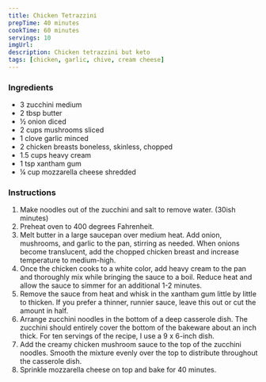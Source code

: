 ```yaml
---
title: Chicken Tetrazzini
prepTime: 40 minutes
cookTime: 60 minutes
servings: 10
imgUrl:
description: Chicken tetrazzini but keto
tags: [chicken, garlic, chive, cream cheese]
---
```


### Ingredients

- 3 zucchini medium
- 2 tbsp butter
- ½ onion diced
- 2 cups mushrooms sliced
- 1 clove garlic minced
- 2 chicken breasts boneless, skinless, chopped
- 1.5 cups heavy cream
- 1 tsp xantham gum
- ¼ cup mozzarella cheese shredded

### Instructions

1. Make noodles out of the zucchini and salt to remove water. (30ish minutes)
2. Preheat oven to 400 degrees Fahrenheit.
3. Melt butter in a large saucepan over medium heat. Add onion, mushrooms, and garlic to the pan, stirring as needed. When onions become translucent, add the chopped chicken breast and increase temperature to medium-high.
4. Once the chicken cooks to a white color, add heavy cream to the pan and thoroughly mix while bringing the sauce to a boil. Reduce heat and allow the sauce to simmer for an additional 1-2 minutes.
5. Remove the sauce from heat and whisk in the xantham gum little by little to thicken. If you prefer a thinner, runnier sauce, leave this out or cut the amount in half.
6. Arrange zucchini noodles in the bottom of a deep casserole dish. The zucchini should entirely cover the bottom of the bakeware about an inch thick. For ten servings of the recipe, I use a 9 x 6-inch dish.
7. Add the creamy chicken mushroom sauce to the top of the zucchini noodles. Smooth the mixture evenly over the top to distribute throughout the casserole dish.
8. Sprinkle mozzarella cheese on top and bake for 40 minutes.
